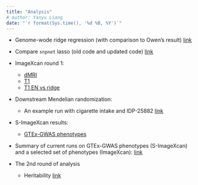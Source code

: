 ```yaml
---
title: "Analysis"
# author: Yanyu Liang
date: "`r format(Sys.time(), '%d %B, %Y')`"
---
```


* Genome-wode ridge regression (with comparison to Owen's result) [link](gw_ridge.html)
* Compare `snpnet` lasso (old code and updated code) [link](gw_lasso_update.html)
* ImageXcan round 1:
    - [dMRI](imagexcan_round_1_dmri.html)
    - [T1](imagexcan_round_1_t1.html)
    - [T1 EN vs ridge](imagexcan_round_1_t1_en_vs_ridge.html)
* Downstream Mendelian randomization:
    - An example run with cigarette intake and IDP-25882 [link](example_mr.html)

* S-ImageXcan results:
    - [GTEx-GWAS phenotypes](simagexcan_gtex_gwas.html)

* Summary of current runs on GTEx-GWAS phenotypes (S-ImageXcan) and a selected set of phenotypes (ImageXcan): [link](summary_121520.html)

* The 2nd round of analysis
    - Heritability [link](round_2_h2.html)